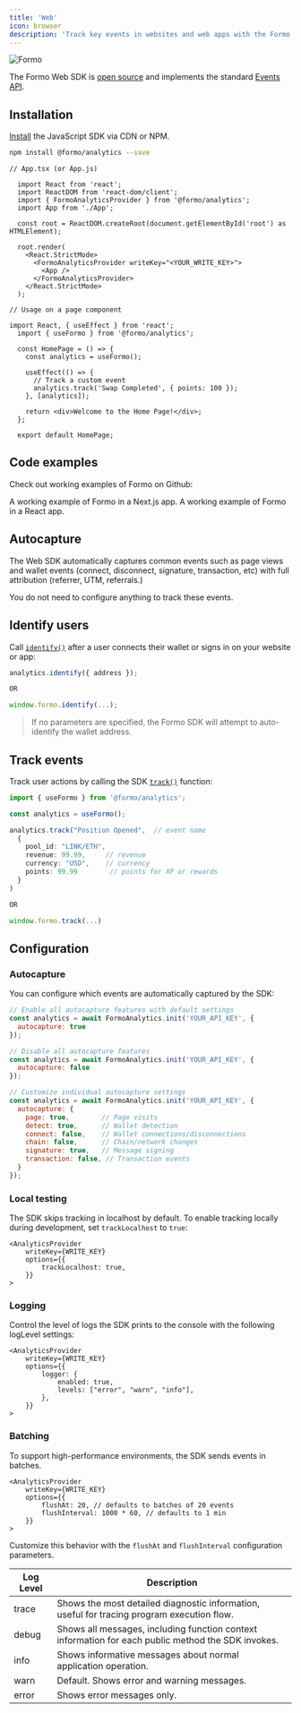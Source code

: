 ```yaml
---
title: 'Web'
icon: browser
description: 'Track key events in websites and web apps with the Formo Web SDK. Learn more about how to set up and configure the Formo Web SDK to measure what matters onchain.'
---
```


<Frame>
  <img src="/images/intro3.png" alt="Formo" />
</Frame>

The Formo Web SDK is [open source](https://github.com/getformo/sdk) and implements the standard [Events API](/data/events#events-api).

## Installation

[Install](/install) the JavaScript SDK via CDN or NPM.

```bash
npm install @formo/analytics --save
```

```tsx
// App.tsx (or App.js)

  import React from 'react';
  import ReactDOM from 'react-dom/client';
  import { FormoAnalyticsProvider } from '@formo/analytics';
  import App from './App';

  const root = ReactDOM.createRoot(document.getElementById('root') as HTMLElement);

  root.render(
    <React.StrictMode>
      <FormoAnalyticsProvider writeKey="<YOUR_WRITE_KEY>">
        <App />
      </FormoAnalyticsProvider> 
    </React.StrictMode>
  );
```

```tsx
// Usage on a page component

import React, { useEffect } from 'react';
  import { useFormo } from '@formo/analytics';

  const HomePage = () => {
    const analytics = useFormo();

    useEffect(() => {
      // Track a custom event
      analytics.track('Swap Completed', { points: 100 });
    }, [analytics]);

    return <div>Welcome to the Home Page!</div>;
  };

  export default HomePage;
```

## Code examples

Check out working examples of Formo on Github:

<CardGroup>
  <Card
    title="Example Next.js app"
    icon="file-code"
    href="https://github.com/getformo/formo-analytics-example-next"
  >
    A working example of Formo in a Next.js app.
  </Card>
  <Card
    title="Example React app"
    icon="file-code"
    href="https://github.com/getformo/formo-analytics-example-react"
  >
    A working example of Formo in a React app.
  </Card>
</CardGroup>

## Autocapture

The Web SDK automatically captures common events such as page views and wallet events (connect, disconnect, signature, transaction, etc) with full attribution (referrer, UTM, referrals.)

You do not need to configure anything to track these events.

## Identify users

Call [`identify()`](/data/events/identify) after a user connects their wallet or signs in on your website or app:

```ts
analytics.identify({ address });

OR

window.formo.identify(...);
```

> If no parameters are specified, the Formo SDK will attempt to auto-identify the wallet address.

## Track events

Track user actions by calling the SDK [`track()`](/data/events/track) function:


```ts
import { useFormo } from '@formo/analytics';

const analytics = useFormo();

analytics.track("Position Opened",  // event name
  {
    pool_id: "LINK/ETH",
    revenue: 99.99,     // revenue
    currency: "USD",    // currency
    points: 99.99        // points for XP or rewards
  }
)

OR 

window.formo.track(...)
```

## Configuration

### Autocapture

You can configure which events are automatically captured by the SDK:

```js
// Enable all autocapture features with default settings
const analytics = await FormoAnalytics.init('YOUR_API_KEY', {
  autocapture: true
});

// Disable all autocapture features
const analytics = await FormoAnalytics.init('YOUR_API_KEY', {
  autocapture: false
});

// Customize individual autocapture settings
const analytics = await FormoAnalytics.init('YOUR_API_KEY', {
  autocapture: {
    page: true,        // Page visits
    detect: true,      // Wallet detection
    connect: false,    // Wallet connections/disconnections
    chain: false,      // Chain/network changes
    signature: true,   // Message signing
    transaction: false, // Transaction events
  }
});
```

### Local testing

The SDK skips tracking in localhost by default. To enable tracking locally during development, set `trackLocalhost` to `true`:

```tsx
<AnalyticsProvider
    writeKey={WRITE_KEY}
    options={{
        trackLocalhost: true,
    }}
>
```

### Logging

Control the level of logs the SDK prints to the console with the following logLevel settings:

```tsx
<AnalyticsProvider
    writeKey={WRITE_KEY}
    options={{
        logger: {
            enabled: true,
            levels: ["error", "warn", "info"],
        },
    }}
>
```

### Batching

To support high-performance environments, the SDK sends events in batches. 

```tsx
<AnalyticsProvider
    writeKey={WRITE_KEY}
    options={{
        flushAt: 20, // defaults to batches of 20 events
        flushInterval: 1000 * 60, // defaults to 1 min
    }}
>
```

Customize this behavior with the `flushAt` and `flushInterval` configuration parameters. 

| Log Level | Description |
|-----------|-------------|
| trace | Shows the most detailed diagnostic information, useful for tracing program execution flow. |
| debug | Shows all messages, including function context information for each public method the SDK invokes. |
| info | Shows informative messages about normal application operation. |
| warn | Default. Shows error and warning messages. |
| error | Shows error messages only. |

